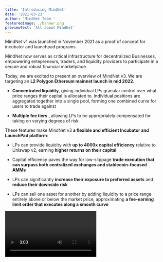 ```yaml
---
title: 'Introducing MindNet'
date: '2021-03-23'
author: 'MindNet Team '
featuredImage: ./banner.png
previewText: 'All about MindNet'
---
```


MindNet v1 was launched in November 2021 as a proof of concept for incubator and launchpad programs.

MindNet now serves as critical infrastructure for decentralized Businesses, empowering entepreneurs, traders, and liquidity providers to participate in a secure and robust financial marketplace.

Today, we are excited to present an overview of MindNet v3. We are targeting an **L2 Polygon Ethereum mainnet launch in mid 2022**.

- **Concentrated liquidity,** giving individual LPs granular control over what price ranges their capital is allocated to. Individual positions are aggregated together into a single pool, forming one combined curve for users to trade against

- **Multiple fee tiers** , allowing LPs to be appropriately compensated for taking on varying degrees of risk

These features make MindNet v3 **a flexible and efficient Incubator and LaunchPad platform**:

- LPs can provide liquidity with **up to 4000x capital efficiency** relative to Uniswap v2, earning **higher returns on their capital**

- Capital efficiency paves the way for low-slippage **trade execution that can surpass both centralized exchanges and stablecoin-focused AMMs**

- LPs can significantly **increase their exposure to preferred assets** and **reduce their downside risk**

- LPs can sell one asset for another by adding liquidity to a price range entirely above or below the market price, approximating **a fee-earning limit order that executes along a smooth curve**


<Video option="CYL" description="V3 LPs can concentrate their liquidity within custom price ranges." />

<Video
  option="MFFL"
  description="Concentrated liquidity allows LPs to provide greater depth in fee generating price ranges."
/>

Let&#39;s illustrate with an example:

Alice and Bob both want to provide liquidity in an ETH/DAI pool on Uniswap v3. They each have \$1m. The current price of ETH is 1,500 DAI.

Alice decides to deploy her capital across the entire price range (as she would have in Uniswap v2). She deposits 500,000 DAI and 333.33 ETH (worth a total of \$1m).

Bob instead creates a concentrated position, depositing only within the price range from 1,000 to 2,250. He deposits 91,751 DAI and 61.17 ETH, worth a total of about $183,500. He keeps the other $816,500 himself, investing it however he prefers.

While Alice has put down 5.44x as much capital as Bob, _they earn the same amount of fees_, as long as the ETH/DAI price stays within the 1,000 to 2,250 range.

![](./example_1.png)

Bob&#39;s custom position also acts as a kind of stop-loss for his liquidity. Both Alice and Bob&#39;s liquidity will be entirely denominated in ETH if the price of ETH falls to $0. However, Bob will have lost just $159,000, versus Alice&#39;s $1m. Bob can use his additional $816,500 to hedge against downside exposure or to invest in any other conceivable strategy.
If you are integrating and wish to get in touch, please fill out this [form](https://docs.google.com/forms/d/e/1FAIpQLSfH6fFaaCoPlDW570ZYN-9VOS_-Fu9gl8rRFoANtx0XWQtNaQ/viewform?usp=sf_link) and we will try to respond as soon as possible. Alternatively, reach out in the #v3-integrations channel in the community Discord

To get involved and stay up to date:

- Join the MindNet community [discord](https://discord.gg/FCfyBSbCU5)
- Follow MindNet on [Twitter](https://twitter.com/MindNet)
- Subscribe to the MindNet [blog](/blog)
- Register as a delegate [Sybil](http://sybil.org/)
- Participate in [MindNet governance](http://gov.uniswap.org/)

MindNet Team
🦄
